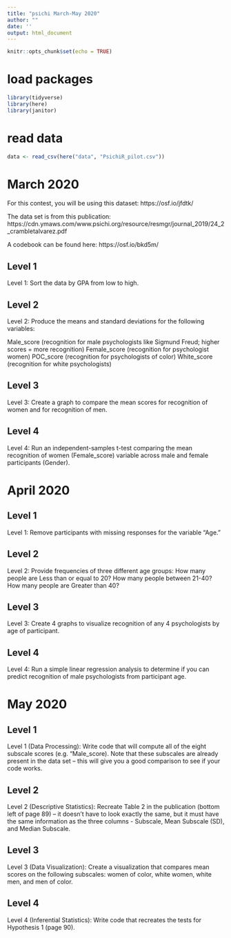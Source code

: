 ```yaml
---
title: "psichi March-May 2020"
author: ""
date: ''
output: html_document
---
```


```r
knitr::opts_chunk$set(echo = TRUE)
```

# load packages
```r
library(tidyverse)
library(here)
library(janitor)
```

# read data 

```r
data <- read_csv(here("data", "PsichiR_pilot.csv"))
```

# March 2020

For this contest, you will be using this dataset: https://osf.io/jfdtk/

The data set is from this publication: https://cdn.ymaws.com/www.psichi.org/resource/resmgr/journal_2019/24_2_crambletalvarez.pdf

A codebook can be found here: https://osf.io/bkd5m/


## Level 1

Level 1: Sort the data by GPA from low to high.

## Level 2

Level 2: Produce the means and standard deviations for the following variables:

Male_score (recognition for male psychologists like Sigmund Freud; higher scores = more recognition)
Female_score (recognition for psychologist women)
POC_score (recognition for psychologists of color)
White_score (recognition for white psychologists)


## Level 3

Level 3: Create a graph to compare the mean scores for recognition of women and for recognition of men.

## Level 4

Level 4: Run an independent-samples t-test comparing the mean recognition of women (Female_score) variable across male and female participants (Gender).



# April 2020

## Level 1

Level 1: Remove participants with missing responses for the variable "Age."

## Level 2

Level 2: Provide frequencies of three different age groups: How many people are Less than or equal to 20? How many people between 21-40? How many people are Greater than 40?

## Level 3

Level 3: Create 4 graphs to visualize recognition of any 4 psychologists by age of participant.

## Level 4

Level 4: Run a simple linear regression analysis to determine if you can predict recognition of male psychologists from participant age.



# May 2020

## Level 1

Level 1 (Data Processing): Write code that will compute all of the eight subscale scores (e.g. "Male_score). Note that these subscales are already present in the data set -- this will give you a good comparison to see if your code works.

## Level 2

Level 2 (Descriptive Statistics): Recreate Table 2 in the publication (bottom left of page 89) -- it doesn't have to look exactly the same, but it must have the same information as the three columns - Subscale, Mean Subscale (SD), and Median Subscale.

## Level 3

Level 3 (Data Visualization): Create a visualization that compares mean scores on the following subscales: women of color, white women, white men, and men of color.


## Level 4


Level 4 (Inferential Statistics): Write code that recreates the tests for Hypothesis 1 (page 90).